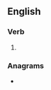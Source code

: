 ==English==

===Verb===
{{head|en|verb form}}

# {{present participle of|en|herniate|nocat=1}}

===Anagrams===
* {{anagrams|en|a=aeghiinnrt|inearthing|inhearting}}